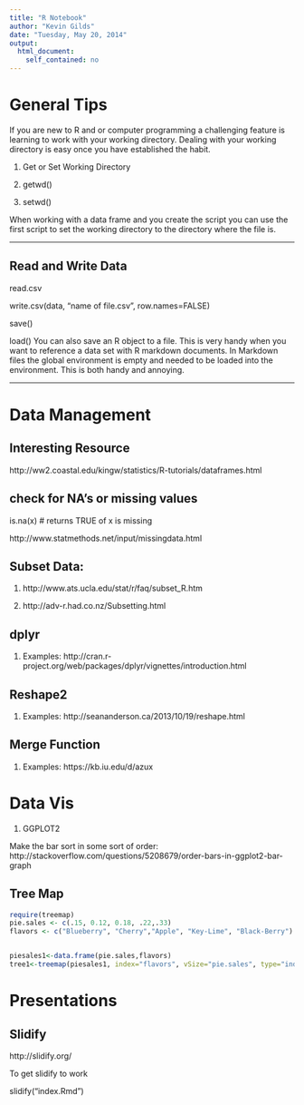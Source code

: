 ```yaml
---
title: "R Notebook"
author: "Kevin Gilds"
date: "Tuesday, May 20, 2014"
output:
  html_document:
    self_contained: no
---
```




# General Tips 

If you are new to R and or computer programming a challenging feature is learning to work with your working directory. Dealing with your working directory is easy once you have established the habit. 

1. Get or Set Working Directory

1. getwd()
2. setwd()

When working with a data frame and you create the script you can use the first script to set the working directory to the directory where the file is.

______________________________________________________________________________________________

##  Read and Write Data

read.csv


write.csv(data, "name of file.csv", row.names=FALSE)

save()

load()
You can also save an R object to a file. This is very handy when you want to reference a data set with R markdown documents. In Markdown files the global environment is empty and needed to be loaded into the environment. This is both handy and annoying. 

-------------------------------------------------------------------------------------------------

# Data Management

## Interesting Resource

http://ww2.coastal.edu/kingw/statistics/R-tutorials/dataframes.html

## check for NA's or missing values

is.na(x) # returns TRUE of x is missing

http://www.statmethods.net/input/missingdata.html

## Subset Data:

1.  http://www.ats.ucla.edu/stat/r/faq/subset_R.htm

2. http://adv-r.had.co.nz/Subsetting.html

## dplyr


1. Examples: http://cran.r-project.org/web/packages/dplyr/vignettes/introduction.html

## Reshape2

1. Examples: http://seananderson.ca/2013/10/19/reshape.html

## Merge Function

1. Examples: https://kb.iu.edu/d/azux


# Data Vis

1. GGPLOT2 

Make the bar sort in some sort of order: 
http://stackoverflow.com/questions/5208679/order-bars-in-ggplot2-bar-graph


## Tree Map
```r
require(treemap)
pie.sales <- c(.15, 0.12, 0.18, .22,.33)
flavors <- c("Blueberry", "Cherry","Apple", "Key-Lime", "Black-Berry")


piesales1<-data.frame(pie.sales,flavors)
tree1<-treemap(piesales1, index="flavors", vSize="pie.sales", type="index")

```



# Presentations

## Slidify

http://slidify.org/

To get slidify to work 

slidify("index.Rmd")